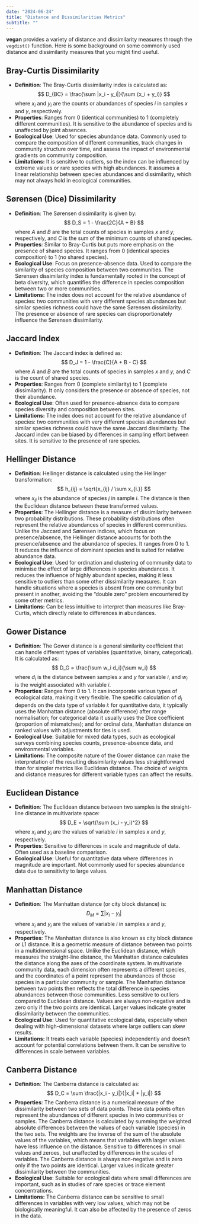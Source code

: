 ```yaml
---
date: "2024-06-24"
title: "Distance and Dissimilarities Metrics"
subtitle: ""
---
```


**vegan** provides a variety of distance and dissimilarity measures through the `vegdist()` function. Here is some background on some commonly used distance and dissimilarity measures that you might find useful.

## Bray-Curtis Dissimilarity

- **Definition**: The Bray-Curtis dissimilarity index is calculated as:
  $$
  D_{BC} = \frac{\sum |x_i - y_i|}{\sum (x_i + y_i)}
  $$
  where $x_i$ and $y_i$ are the counts or abundances of species $i$ in samples $x$ and $y$, respectively.
- **Properties**: Ranges from 0 (identical communities) to 1 (completely different communities). It is sensitive to the abundance of species and is unaffected by joint absences.
- **Ecological Use**: Used for species abundance data. Commonly used to compare the composition of different communities, track changes in community structure over time, and assess the impact of environmental gradients on community composition.
- **Limitations:** It is sensitive to outliers, so the index can be influenced by extreme values or rare species with high abundances. It assumes a linear relationship between species abundances and dissimilarity, which may not always hold in ecological communities.

## Sørensen (Dice) Dissimilarity

- **Definition**: The Sørensen dissimilarity is given by:
  $$
  D_S = 1 - \frac{2C}{A + B}
  $$
  where $A$ and $B$ are the total counts of species in samples $x$ and $y$, respectively, and $C$ is the sum of the minimum counts of shared species.
- **Properties**: Similar to Bray-Curtis but puts more emphasis on the presence of shared species. It ranges from 0 (identical species composition) to 1 (no shared species).
- **Ecological Use**: Focus on presence-absence data. Used to compare the similarity of species composition between two communities. The Sørensen dissimilarity index is fundamentally rooted in the concept of beta diversity, which quantifies the difference in species composition between two or more communities. 
- **Limitations:** The index does not account for the relative abundance of species: two communities with very different species abundances but similar species richness could have the same Sørensen dissimilarity. The presence or absence of rare species can disproportionately influence the Sørensen dissimilarity. 

## Jaccard Index

- **Definition**: The Jaccard index is defined as:
  $$
  D_J = 1 - \frac{C}{A + B - C}
  $$
  where $A$ and $B$ are the total counts of species in samples $x$ and $y$, and $C$ is the count of shared species.
- **Properties**: Ranges from 0 (complete similarity) to 1 (complete dissimilarity). It only considers the presence or absence of species, not their abundance.
- **Ecological Use**: Often used for presence-absence data to compare species diversity and composition between sites.
- **Limitations:** The index does not account for the relative abundance of species: two communities with very different species abundances but similar species richness could have the same Jaccard dissimilarity. The Jaccard index can be biased by differences in sampling effort between sites. It is sensitive to the presence of rare species.

## Hellinger Distance

- **Definition**: Hellinger distance is calculated using the Hellinger transformation:
  $$
  h_{ij} = \sqrt{x_{ij} / \sum x_{i.}}
  $$
  where $x_{ij}$ is the abundance of species $j$ in sample $i$. The distance is then the Euclidean distance between these transformed values.
- **Properties**: The Hellinger distance is a measure of dissimilarity between two probability distributions. These probability distributions often represent the relative abundances of species in different communities. Unlike the Jaccard and Sørensen indices, which focus on presence/absence, the Hellinger distance accounts for both the presence/absence and the abundance of species. It ranges from 0 to 1. It reduces the influence of dominant species and is suited for relative abundance data.
- **Ecological Use**: Used for ordination and clustering of community data to minimise the effect of large differences in species abundances. It reduces the influence of highly abundant species, making it less sensitive to outliers than some other dissimilarity measures. It can handle situations where a species is absent from one community but present in another, avoiding the "double zero" problem encountered by some other metrics.
- **Limitations:** Can be less intuitive to interpret than measures like Bray-Curtis, which directly relate to differences in abundances.

## Gower Distance

- **Definition**: The Gower distance is a general similarity coefficient that can handle different types of variables (quantitative, binary, categorical). It is calculated as:
  $$
  D_G = \frac{\sum w_i d_i}{\sum w_i}
  $$
  where $d_i$ is the distance between samples $x$ and $y$ for variable $i$, and $w_i$ is the weight associated with variable $i$.
- **Properties**: Ranges from 0 to 1. It can incorporate various types of ecological data, making it very flexible. The specific calculation of $d_i$ depends on the data type of variable $i$: for quantitative data, it typically uses the Manhattan distance (absolute difference) after range normalisation; for categorical data it usually uses the Dice coefficient (proportion of mismatches); and for ordinal data, Manhattan distance on ranked values with adjustments for ties is used.
- **Ecological Use**: Suitable for mixed data types, such as ecological surveys combining species counts, presence-absence data, and environmental variables.
- **Limitations:** The composite nature of the Gower distance can make the interpretation of the resulting dissimilarity values less straightforward than for simpler metrics like Euclidean distance. The choice of weights and distance measures for different variable types can affect the results.

## Euclidean Distance

- **Definition**: The Euclidean distance between two samples is the straight-line distance in multivariate space:
  $$
  D_E = \sqrt{\sum (x_i - y_i)^2}
  $$
  where $x_i$ and $y_i$ are the values of variable $i$ in samples $x$ and $y$, respectively.
- **Properties**: Sensitive to differences in scale and magnitude of data. Often used as a baseline comparison.
- **Ecological Use**: Useful for quantitative data where differences in magnitude are important. Not commonly used for species abundance data due to sensitivity to large values.

## Manhattan Distance

- **Definition**: The Manhattan distance (or city block distance) is:
  $$
  D_M = \sum |x_i - y_i|
  $$
  where $x_i$ and $y_i$ are the values of variable $i$ in samples $x$ and $y$, respectively.
- **Properties**: The Manhattan distance is also known as city block distance or L1 distance. It is a geometric measure of distance between two points in a multidimensional space. Unlike the Euclidean distance, which measures the straight-line distance, the Manhattan distance calculates the distance along the axes of the coordinate system. In multivariate community data, each dimension often represents a different species, and the coordinates of a point represent the abundances of those species in a particular community or sample. The Manhattan distance between two points then reflects the total difference in species abundances between those communities. Less sensitive to outliers compared to Euclidean distance. Values are always non-negative and is zero only if the two points are identical. Larger values indicate greater dissimilarity between the communities.
- **Ecological Use**: Used for quantitative ecological data, especially when dealing with high-dimensional datasets where large outliers can skew results.
- **Limitations:** It treats each variable (species) independently and doesn't account for potential correlations between them. It can be sensitive to differences in scale between variables.

## Canberra Distance

- **Definition**: The Canberra distance is calculated as:
  $$
  D_C = \sum \frac{|x_i - y_i|}{|x_i| + |y_i|}
  $$
- **Properties**: The Canberra distance is a numerical measure of the dissimilarity between two sets of data points. These data points often represent the abundances of different species in two communities or samples. The Canberra distance is calculated by summing the weighted absolute differences between the values of each variable (species) in the two sets. The weights are the inverse of the sum of the absolute values of the variables, which means that variables with larger values have less influence on the distance. Sensitive to differences in small values and zeroes, but unaffected by differences in the scales of variables. The Canberra distance is always non-negative and is zero only if the two points are identical. Larger values indicate greater dissimilarity between the communities.
- **Ecological Use**: Suitable for ecological data where small differences are important, such as in studies of rare species or trace element concentrations.
- **Limitations:** The Canberra distance can be sensitive to small differences in variables with very low values, which may not be biologically meaningful. It can also be affected by the presence of zeros in the data.

